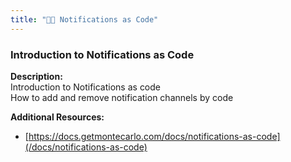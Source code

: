 ```yaml
---
title: "🧑‍🎓 Notifications as Code"
---
```


### Introduction to Notifications as Code

**Description:**  
Introduction to Notifications as code  
How to add and remove notification channels by code

**Additional Resources:**

* [https://docs.getmontecarlo.com/docs/notifications-as-code](/docs/notifications-as-code)